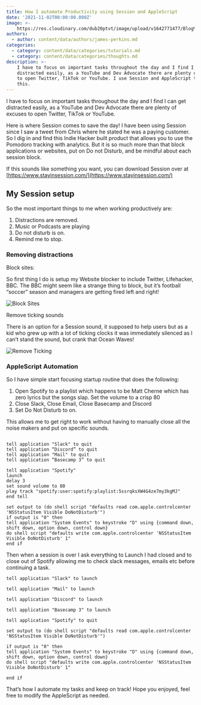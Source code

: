 ```yaml
---
title: How I automate Productivity using Session and AppleScript
date: '2021-11-02T00:00:00.000Z'
image: >-
    https://res.cloudinary.com/dub20ptvt/image/upload/v1642771477/Blog%20Posts/ap0llteoc9vvmetmpjxq.webp
authors:
  - author: content/data/authors/james-perkins.md
categories:
  - category: content/data/categories/tutorials.md
  - category: content/data/categories/thoughts.md
description: >-
    I have to focus on important tasks throughout the day and I find I can get
    distracted easily, as a YouTube and Dev Advocate there are plenty of excuses
    to open Twitter, TikTok or YouTube. I use Session and AppleScript to automate
    this.
---
```


I have to focus on important tasks throughout the day and I find I can get distracted easily, as a YouTube and Dev Advocate there are plenty of excuses to open Twitter, TikTok or YouTube.

Here is where Session comes to save the day! I have been using Session since I saw a tweet from Chris where he stated he was a paying customer. So I dig in and find this Indie Hacker built product that allows you to use the Pomodoro tracking with analytics. But it is so much more than that block applications or websites, put on Do not Disturb, and be mindful about each session block.

If this sounds like something you want, you can download Session over at [https://www.stayinsession.com/](https://www.stayinsession.com/)

## My Session setup

So the most important things to me when working productively are:

1.  Distractions are removed.
2.  Music or Podcasts are playing
3.  Do not disturb is on.
4.  Remind me to stop.

<newsletter />

### Removing distractions

Block sites:

So first thing I do is setup my Website blocker to include Twitter, Lifehacker, BBC. The BBC might seem like a strange thing to block, but it’s football “soccer” season and managers are getting fired left and right!

![Block Sites](https://res.craft.do/user/full/c67cad1b-6dc6-4909-0f8e-19d468ba9fd4/doc/59247533-AA5E-4201-918F-7D232B9F4091/3C29A0B1-53F0-485A-B34C-3648672267CF_2/CleanShot%202021-11-01%20at%2015.10.58.png)

Remove ticking sounds

There is an option for a Session sound, it supposed to help users but as a kid who grew up with a lot of ticking clocks it was immediately silenced as I can’t stand the sound, but crank that Ocean Waves!

![Remove Ticking](https://res.craft.do/user/full/c67cad1b-6dc6-4909-0f8e-19d468ba9fd4/doc/59247533-AA5E-4201-918F-7D232B9F4091/32956A04-5E62-4783-9FE9-0F3189CCD1D0_2/CleanShot%202021-11-01%20at%2015.14.03.png)

### AppleScript Automation

So I have simple start focusing startup routine that does the following:

1.  Open Spotify to a playlist which happens to be Matt Cherne which has zero lyrics but the songs slap. Set the volume to a crisp 80
2.  Close Slack, Close Email, Close Basecamp and Discord
3.  Set Do Not Disturb to on.

This allows me to get right to work without having to manually close all the noise makers and put on specific sounds.

```shell

tell application "Slack" to quit
tell application “Discord” to quit
tell application "Mail" to quit
tell application “Basecamp 3” to quit

tell application "Spotify"
launch
delay 3
set sound volume to 80
play track "spotify:user:spotify:playlist:5ssrqksXW4G4ze7my3kgMJ"
end tell

set output to (do shell script "defaults read com.apple.controlcenter 'NSStatusItem Visible DoNotDisturb'")
if output is "0" then
tell application "System Events" to keystroke "D" using {command down, shift down, option down, control down}
do shell script "defaults write com.apple.controlcenter 'NSStatusItem Visible DoNotDisturb' 1"
end if

```

Then when a session is over I ask everything to Launch I had closed and to close out of Spotify allowing me to check slack messages, emails etc before continuing a task.

```shell
tell application "Slack" to launch

tell application "Mail" to launch

tell application "Discord" to launch

tell application "Basecamp 3" to launch

tell application "Spotify" to quit

set output to (do shell script "defaults read com.apple.controlcenter 'NSStatusItem Visible DoNotDisturb'")

if output is "0" then
tell application "System Events" to keystroke "D" using {command down, shift down, option down, control down}
do shell script "defaults write com.apple.controlcenter 'NSStatusItem Visible DoNotDisturb' 1"

end if
```

That’s how I automate my tasks and keep on track! Hope you enjoyed, feel free to modify the AppleScript as needed.
